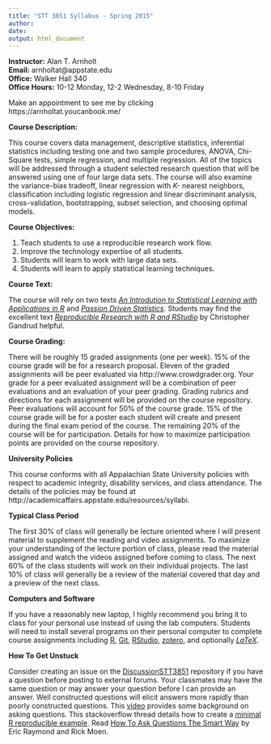```yaml
---
title: "STT 3851 Syllabus - Spring 2015"
author: 
date:
output: html_document
---
```



**Instructor:**  Alan T. Arnholt    
**Email:** arnholtat@appstate.edu    
**Office:** Walker Hall 340    
**Office Hours:** 10-12 Monday, 12-2 Wednesday, 8-10 Friday   

Make an appointment to see me by clicking https://arnholtat.youcanbook.me/



**Course Description:**  

This course covers data management, descriptive statistics, inferential statistics including testing one and two sample procedures, ANOVA, Chi-Square tests, simple regression, and multiple regression.  All of the topics will be addressed through a student selected research question that will be answered using one of four large data sets.  The course will also examine the variance-bias tradeoff, linear regression with *K-* nearest neighbors, classification including logistic regression and linear discriminant analysis, cross-validation, bootstrapping, subset selection, and choosing optimal models.

**Course Objectives:**

1.  Teach students to use a reproducible research work flow.
2.  Improve the technology expertise of all students.
3.  Students will learn to work with large data sets.
4.  Students will learn to apply statistical learning techniques.


**Course Text:**

The course will rely on two texts [_An Introdution to Statistical Learning with Applications in R_](http://www-bcf.usc.edu/~gareth/ISL/ISLR%20Fourth%20Printing.pdf) and [_Passion Driven Statistics_](https://github.com/STT2810-SP15/STT2810ClassRepoSP15/blob/master/Book/PDS-SPRING2015alanASU.pdf?raw=true).  Students may find the excellent 
text [_Reproducible Research with R and RStudio_](http://christophergandrud.github.io/RepResR-RStudio/) by Christopher Gandrud helpful.

**Course Grading:**

There will be roughly 15 graded assignments (one per week). 15% of the course grade will be for a research proposal. Eleven of the graded assignments will be peer evaluated via http://www.crowdgrader.org.  Your grade for a peer evaluated assignment will be a combination of peer evaluations and an evaluation of your peer grading.  Grading rubrics and directions for each assignment will be provided on the course repository.  Peer evaluations will account for 50% of the course grade.  15% of the course grade will be for a poster each student will create and present during the final exam period of the course.  The remaining 20% of the course will be for participation.  Details for how to maximize participation points are provided on the course repository.  

**University Policies**

This course conforms with all Appalachian State University policies with respect to academic integrity, disability services, and class attendance.  The details of the policies may be found at
http://academicaffairs.appstate.edu/resources/syllabi.

**Typical Class Period**

The first 30% of class will generally be lecture oriented where I will present material to supplement the reading and video assignments.  To maximize your understanding of the lecture portion of class, please read the material assigned and watch the videos assigned before coming to class.  The next 60% of the class students will work on their individual projects. The last 10% of class will generally be a review of the material covered that day and a preview of the next class.  

**Computers and Software**

If you have a reasonably new laptop, I highly recommend you bring it to class for your personal use instead of using the lab computers.  Students will need to install several programs on their personal computer to complete course assignments including [R](http://cran.r-project.org), [Git](http://git-scm.com/downloads), [RStudio](http://www.rstudio.com/products/rstudio/download/), [zotero](https://www.zotero.org), and optionally [$LaTeX$](http://www.ctan.org/starter).


**How To Get Unstuck**

Consider creating an issue on the [DiscussionSTT3851](https://github.com/STT3851-SP15/DiscussionSTT3851/issues) repository if you have a question before posting to external forums.  Your classmates may have the same question or may answer your question before I can provide an answer.  Well constructed questions will elicit answers more rapidly than poorly constructed questions.  This [video](https://www.youtube.com/watch?v=ZFaWxxzouCY&list=PLjTlxb-wKvXNSDfcKPFH2gzHGyjpeCZmJ&index=3) provides some background on asking questions.  This stackoverflow thread details how to create a [minimal R reproducible example](http://stackoverflow.com/questions/5963269/how-to-make-a-great-r-reproducible-example/5963610#5963610). Read 
[How To Ask Questions The Smart Way](http://www.catb.org/~esr/faqs/smart-questions.html) by Eric Raymond and Rick Moen.